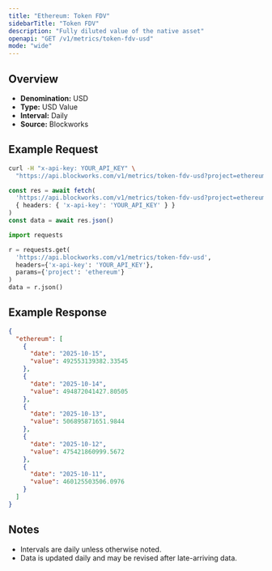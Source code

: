 ```yaml
---
title: "Ethereum: Token FDV"
sidebarTitle: "Token FDV"
description: "Fully diluted value of the native asset"
openapi: "GET /v1/metrics/token-fdv-usd"
mode: "wide"
---
```


## Overview

- **Denomination:** USD
- **Type:** USD Value
- **Interval:** Daily
- **Source:** Blockworks

## Example Request

<CodeGroup>

```bash cURL
curl -H "x-api-key: YOUR_API_KEY" \
  "https://api.blockworks.com/v1/metrics/token-fdv-usd?project=ethereum"
```

```typescript TypeScript
const res = await fetch(
  'https://api.blockworks.com/v1/metrics/token-fdv-usd?project=ethereum',
  { headers: { 'x-api-key': 'YOUR_API_KEY' } }
)
const data = await res.json()
```

```python Python
import requests

r = requests.get(
  'https://api.blockworks.com/v1/metrics/token-fdv-usd',
  headers={'x-api-key': 'YOUR_API_KEY'},
  params={'project': 'ethereum'}
)
data = r.json()
```

</CodeGroup>

## Example Response

```json
{
  "ethereum": [
    {
      "date": "2025-10-15",
      "value": 492553139382.33545
    },
    {
      "date": "2025-10-14",
      "value": 494872041427.80505
    },
    {
      "date": "2025-10-13",
      "value": 506895871651.9844
    },
    {
      "date": "2025-10-12",
      "value": 475421860999.5672
    },
    {
      "date": "2025-10-11",
      "value": 460125503506.0976
    }
  ]
}
```

## Notes
- Intervals are daily unless otherwise noted.
- Data is updated daily and may be revised after late-arriving data.